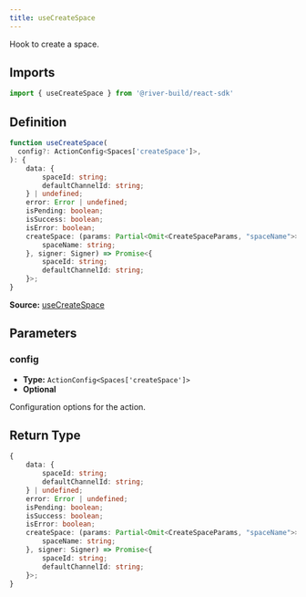 ```yaml
---
title: useCreateSpace
---
```

Hook to create a space.
## Imports

```ts
import { useCreateSpace } from '@river-build/react-sdk'
```

## Definition

```ts
function useCreateSpace(
  config?: ActionConfig<Spaces['createSpace']>,
): {
    data: {
        spaceId: string;
        defaultChannelId: string;
    } | undefined;
    error: Error | undefined;
    isPending: boolean;
    isSuccess: boolean;
    isError: boolean;
    createSpace: (params: Partial<Omit<CreateSpaceParams, "spaceName">> & {
        spaceName: string;
    }, signer: Signer) => Promise<{
        spaceId: string;
        defaultChannelId: string;
    }>;
}
```

**Source:** [useCreateSpace](https://github.com/river-build/river/blob/main/packages/react-sdk/src/useCreateSpace.ts)

## Parameters

### config

- **Type:** `ActionConfig<Spaces['createSpace']>`
- **Optional**

Configuration options for the action.

## Return Type

```ts
{
    data: {
        spaceId: string;
        defaultChannelId: string;
    } | undefined;
    error: Error | undefined;
    isPending: boolean;
    isSuccess: boolean;
    isError: boolean;
    createSpace: (params: Partial<Omit<CreateSpaceParams, "spaceName">> & {
        spaceName: string;
    }, signer: Signer) => Promise<{
        spaceId: string;
        defaultChannelId: string;
    }>;
}
```
